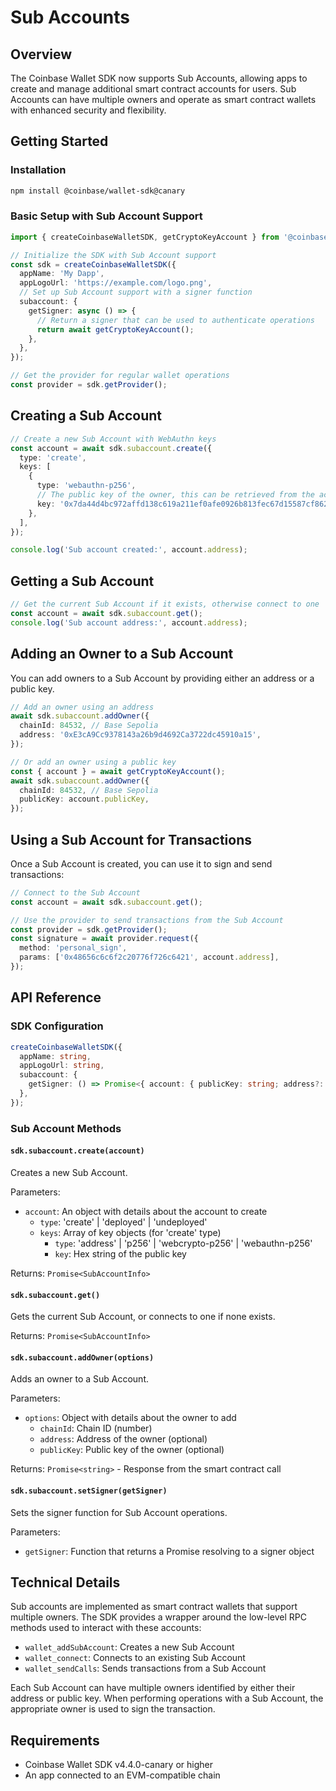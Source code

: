 # Sub Accounts

## Overview

The Coinbase Wallet SDK now supports Sub Accounts, allowing apps to create and manage additional smart contract accounts for users.
Sub Accounts can have multiple owners and operate as smart contract wallets with enhanced security and flexibility.

## Getting Started

### Installation

```bash
npm install @coinbase/wallet-sdk@canary
```

### Basic Setup with Sub Account Support

```typescript
import { createCoinbaseWalletSDK, getCryptoKeyAccount } from '@coinbase/wallet-sdk';

// Initialize the SDK with Sub Account support
const sdk = createCoinbaseWalletSDK({
  appName: 'My Dapp',
  appLogoUrl: 'https://example.com/logo.png',
  // Set up Sub Account support with a signer function
  subaccount: {
    getSigner: async () => {
      // Return a signer that can be used to authenticate operations
      return await getCryptoKeyAccount();
    },
  },
});

// Get the provider for regular wallet operations
const provider = sdk.getProvider();
```

## Creating a Sub Account

```typescript
// Create a new Sub Account with WebAuthn keys
const account = await sdk.subaccount.create({
  type: 'create',
  keys: [
    {
      type: 'webauthn-p256',
      // The public key of the owner, this can be retrieved from the account object
      key: '0x7da44d4bc972affd138c619a211ef0afe0926b813fec67d15587cf8625b2bf185f5044ae96640a63b32aa1eb6f8f993006bbd26292b81cb07a0672302c69a866',
    },
  ],
});

console.log('Sub account created:', account.address);
```

## Getting a Sub Account

```typescript
// Get the current Sub Account if it exists, otherwise connect to one
const account = await sdk.subaccount.get();
console.log('Sub account address:', account.address);
```

## Adding an Owner to a Sub Account

You can add owners to a Sub Account by providing either an address or a public key.

```typescript
// Add an owner using an address
await sdk.subaccount.addOwner({
  chainId: 84532, // Base Sepolia
  address: '0xE3cA9Cc9378143a26b9d4692Ca3722dc45910a15',
});

// Or add an owner using a public key
const { account } = await getCryptoKeyAccount();
await sdk.subaccount.addOwner({
  chainId: 84532, // Base Sepolia
  publicKey: account.publicKey,
});
```

## Using a Sub Account for Transactions

Once a Sub Account is created, you can use it to sign and send transactions:

```typescript
// Connect to the Sub Account
const account = await sdk.subaccount.get();

// Use the provider to send transactions from the Sub Account
const provider = sdk.getProvider();
const signature = await provider.request({
  method: 'personal_sign',
  params: ['0x48656c6c6f2c20776f726c6421', account.address],
});
```

## API Reference

### SDK Configuration

```typescript
createCoinbaseWalletSDK({
  appName: string,
  appLogoUrl: string,
  subaccount: {
    getSigner: () => Promise<{ account: { publicKey: string; address?: string } }>,
  },
});
```

### Sub Account Methods

#### `sdk.subaccount.create(account)`

Creates a new Sub Account.

Parameters:

- `account`: An object with details about the account to create
  - `type`: 'create' | 'deployed' | 'undeployed'
  - `keys`: Array of key objects (for 'create' type)
    - `type`: 'address' | 'p256' | 'webcrypto-p256' | 'webauthn-p256'
    - `key`: Hex string of the public key

Returns: `Promise<SubAccountInfo>`

#### `sdk.subaccount.get()`

Gets the current Sub Account, or connects to one if none exists.

Returns: `Promise<SubAccountInfo>`

#### `sdk.subaccount.addOwner(options)`

Adds an owner to a Sub Account.

Parameters:

- `options`: Object with details about the owner to add
  - `chainId`: Chain ID (number)
  - `address`: Address of the owner (optional)
  - `publicKey`: Public key of the owner (optional)

Returns: `Promise<string>` - Response from the smart contract call

#### `sdk.subaccount.setSigner(getSigner)`

Sets the signer function for Sub Account operations.

Parameters:

- `getSigner`: Function that returns a Promise resolving to a signer object

## Technical Details

Sub accounts are implemented as smart contract wallets that support multiple owners. The SDK provides a wrapper around the low-level RPC methods used to interact with these accounts:

- `wallet_addSubAccount`: Creates a new Sub Account
- `wallet_connect`: Connects to an existing Sub Account
- `wallet_sendCalls`: Sends transactions from a Sub Account

Each Sub Account can have multiple owners identified by either their address or public key. When performing operations with a Sub Account, the appropriate owner is used to sign the transaction.

## Requirements

- Coinbase Wallet SDK v4.4.0-canary or higher
- An app connected to an EVM-compatible chain
